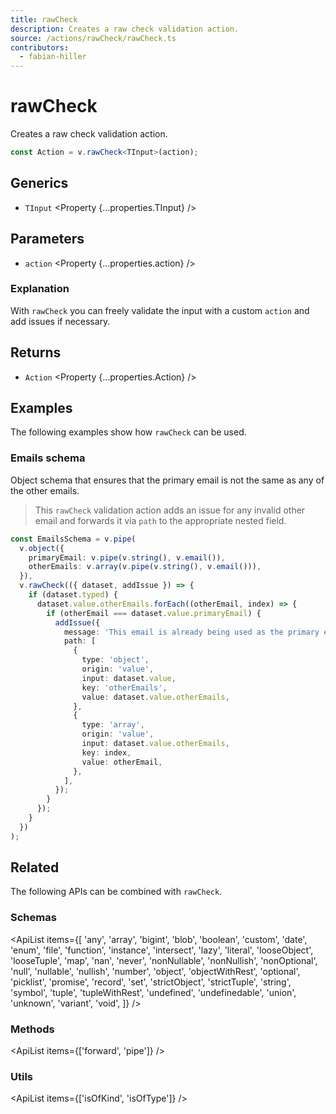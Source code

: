 ```yaml
---
title: rawCheck
description: Creates a raw check validation action.
source: /actions/rawCheck/rawCheck.ts
contributors:
  - fabian-hiller
---
```



# rawCheck

Creates a raw check validation action.

```ts
const Action = v.rawCheck<TInput>(action);
```

## Generics

- `TInput` <Property {...properties.TInput} />

## Parameters

- `action` <Property {...properties.action} />

### Explanation

With `rawCheck` you can freely validate the input with a custom `action` and add issues if necessary.

## Returns

- `Action` <Property {...properties.Action} />

## Examples

The following examples show how `rawCheck` can be used.

### Emails schema

Object schema that ensures that the primary email is not the same as any of the other emails.

> This `rawCheck` validation action adds an issue for any invalid other email and forwards it via `path` to the appropriate nested field.

```ts
const EmailsSchema = v.pipe(
  v.object({
    primaryEmail: v.pipe(v.string(), v.email()),
    otherEmails: v.array(v.pipe(v.string(), v.email())),
  }),
  v.rawCheck(({ dataset, addIssue }) => {
    if (dataset.typed) {
      dataset.value.otherEmails.forEach((otherEmail, index) => {
        if (otherEmail === dataset.value.primaryEmail) {
          addIssue({
            message: 'This email is already being used as the primary email.',
            path: [
              {
                type: 'object',
                origin: 'value',
                input: dataset.value,
                key: 'otherEmails',
                value: dataset.value.otherEmails,
              },
              {
                type: 'array',
                origin: 'value',
                input: dataset.value.otherEmails,
                key: index,
                value: otherEmail,
              },
            ],
          });
        }
      });
    }
  })
);
```

## Related

The following APIs can be combined with `rawCheck`.

### Schemas

<ApiList
  items={[
    'any',
    'array',
    'bigint',
    'blob',
    'boolean',
    'custom',
    'date',
    'enum',
    'file',
    'function',
    'instance',
    'intersect',
    'lazy',
    'literal',
    'looseObject',
    'looseTuple',
    'map',
    'nan',
    'never',
    'nonNullable',
    'nonNullish',
    'nonOptional',
    'null',
    'nullable',
    'nullish',
    'number',
    'object',
    'objectWithRest',
    'optional',
    'picklist',
    'promise',
    'record',
    'set',
    'strictObject',
    'strictTuple',
    'string',
    'symbol',
    'tuple',
    'tupleWithRest',
    'undefined',
    'undefinedable',
    'union',
    'unknown',
    'variant',
    'void',
  ]}
/>

### Methods

<ApiList items={['forward', 'pipe']} />

### Utils

<ApiList items={['isOfKind', 'isOfType']} />
